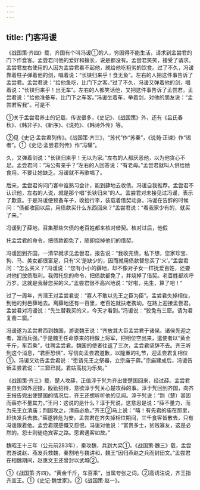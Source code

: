 ```yaml
---
---
---
```

title: 门客冯谖
---



《战国策·齐四》载，齐国有个叫冯谖①的人，穷困得不能生活，请求到孟尝君的门下作食客。孟尝君问他的爱好和擅长，说是都没有。孟尝君笑笑，接受了请求。孟尝君左右使用的人因为孟尝君看不起他，就给他吃粗劣的饮食。过了不久，冯谖靠着柱子弹着他的剑，唱着说：“长铗归来乎！食无鱼”。左右的人把这件事告诉了孟尝君。孟尝君说：“给他鱼吃，比门下之客。”过了不久，冯谖又弹着他的剑，唱着说：“长铗归来乎！出无车”。左右的人都笑话他，又把这件事告诉了孟尝君。孟尝君说：“给他准备车，比门下之车客。”冯谖坐着车，举着剑，对他的朋友说：“孟尝君客我”。可是不

①关于孟尝君养士的记载、传说很多，《史记》、《战国策》外，还有《吕氏春秋》、《韩非子》、《新序》、《说苑》、《韩诗外传》等。

②见《史记·孟尝君列传》。《战国策·齐三》，“苏代”作“苏秦”，《说苑·正谏》作“谒者”。①《史记·孟尝君列传》作“冯驩”。

久，又弹着剑说：“长铗归来乎！无以为家。”左右的人都厌恶他，以为他贪心不足。孟尝君问：“冯公有亲乎？”左右的人回答说：“有老母。”孟尝君就叫人供给她食用，不要让她缺乏。冯谖就不再歌唱了。

后来，孟尝君询问门客中谁熟习会计，能到薛地去收债。冯谖自我推荐。孟尝君不认识他，左右的人说，就是那个唱“长铗归来”的人。孟尝君对未接见过冯谖，表示了歉意。于是冯谖便预备车子，收拾行李，装载着借契动身。冯谖在告辞的时候问：“债都收回以后，用债款买什么东西回来？”孟尝君说：“看我家少有的，就买了来。”

冯谖到了薛地，召集那些欠债的老百姓都来核对借契。核对过后，他假

托孟尝君的命令，把债款都免了，随即烧掉他们的借契。

冯谖回到齐国，一清早就求见孟尝君，报告说：“我收完债，私下想，您家珍宝、狗、马、美女都很富足，只有‘义’是缺少的，因而就用债款替您买了‘义’。”孟尝君问：“怎么买义？”冯谖说：“您有小小的薛地，却不像对子女一样抚爱百姓，还要对他们放债取利。我假托您的命令，把债款都免了，并烧掉了借契。老百姓都欢呼万岁。这就是我替您买的义。”孟尝君很不高兴地说：“好啦，先生，算了吧！”

过了一周年，齐湣王对孟尝君说：“寡人不敢以先王之臣为臣”。孟尝君失掉相位，到他的封邑薛地去。离薛地还有一百里，老百姓就扶老携幼，在路上迎接孟尝君。孟尝君对冯谖说：“先生替我买的义，今天才看到。”冯谖说：“狡兔有三窟。请为君复凿二窟。”

冯谖遂为孟尝君西到魏国，游说魏王说：“齐放其大臣孟尝君于诸侯。诸侯先迎之者，富而兵强。”于是魏王任命原来的相做上将军，把相位空出来，遣使者以“黄金千斤，车百乘”，往聘孟尝君。魏国的使者往返了三次，孟尝君坚辞不去。齐王听到这个消息，“君臣恐惧”，写信向孟尝君道歉，以隆重的礼节，迎孟尝君复相位①。冯谖又劝告孟尝君说：“愿请先王之祭器，立宗庙于薛。”宗庙建成后，冯谖告诉孟尝君说：“三窟已就，君姑高枕为乐矣。”

《战国策·齐三》载，楚人攻薛，正值淳于髠为齐出使楚国回来，经过薛。孟尝君亲自到郊外迎接，殷勤招待，意欲淳于髠关心楚攻薛的事。淳于髠回到齐国，向齐王报告完出使楚国的情况后，齐王还想听听他的见闻。淳于髠说：“荆（楚）甚固而薛亦不量其力。”王问：这说的是什么？淳于髠说，这意思是说：“薛不量力，而为先王立清庙；荆固攻之，清庙必危。”齐王②马上说：“嘻！有先君的庙在那里，赶快发兵去救。”薛遂转危为安。孟尝君在齐失掉相位期间，三千食客皆散去，只有冯谖跟着他。孟尝君既感慨又怨恨。冯谖对他说：“富贵多士，贫贱寡友，这是必然的。怨士则徒绝宾客之路。愿君遇客如故。”

魏昭王十三年（公元前283年），秦攻魏，兵到大梁①。《战国策·魏三》载，孟尝君游说赵、燕发兵救魏，秦割地与魏讲和，魏王“因归燕赵之兵而封田文。”孟尝君在相魏期间，赵惠文王还曾封以武城②。

①《战国策·齐四》。“黄金千斤，车百乘”，当属夸张之词。②高诱注说，齐王指齐宣王。①《史记·魏世家》。②《战国策·赵一》。